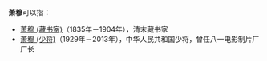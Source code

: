'''萧穆'''可以指：
*[[萧穆_(藏书家)|萧穆 (藏书家)]]（1835年－1904年），清末藏书家
*[[萧穆_(少将)|萧穆 (少将)]]（1929年－2013年），中华人民共和国少将，曾任八一电影制片厂厂长

{{disambig|Mu穆|Cat=二字萧姓人名消歧义}}